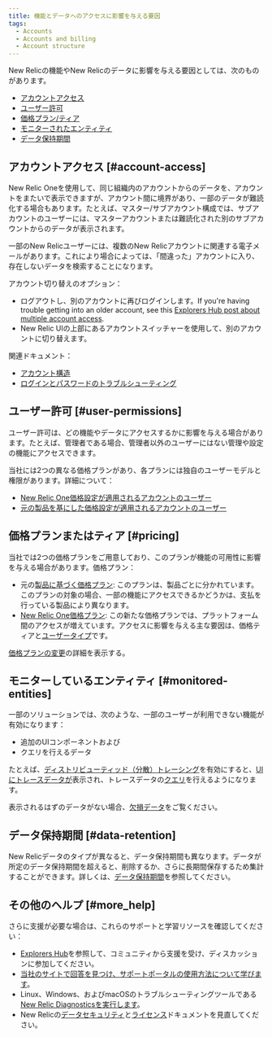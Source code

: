 ```yaml
---
title: 機能とデータへのアクセスに影響を与える要因
tags:
  - Accounts
  - Accounts and billing
  - Account structure
---
```


New Relicの機能やNew Relicのデータに影響を与える要因としては、次のものがあります。

* [アカウントアクセス](#account-access)
* [ユーザー許可](#user-permissions)
* [価格プラン/ティア](#pricing)
* [モニターされたエンティティ](#monitored-entities)
* [データ保持期間](#data-retention)

## アカウントアクセス [#account-access]

New Relic Oneを使用して、同じ組織内のアカウントからのデータを、アカウントをまたいで表示できますが、アカウント間に境界があり、一部のデータが難読化する場合もあります。たとえば、マスター/サブアカウント構成では、サブアカウントのユーザーには、マスターアカウントまたは難読化された別のサブアカウントからのデータが表示されます。

一部のNew Relicユーザーには、複数のNew Relicアカウントに関連する電子メールがあります。これにより場合によっては、「間違った」アカウントに入り、存在しないデータを検索することになります。

アカウント切り替えのオプション：

* ログアウトし、別のアカウントに再びログインします。If you're having trouble getting into an older account, see this [Explorers Hub post about multiple account access](https://discuss.newrelic.com/t/relic-solution-so-youve-created-a-new-account-and-cant-seem-to-access-your-old-account/113122).
* New Relic UIの上部にあるアカウントスイッチャーを使用して、別のアカウントに切り替えます。

関連ドキュメント：

* [アカウント構造](/docs/accounts/accounts-billing/new-relic-one-pricing-users/account-user-structure)
* [ログインとパスワードのトラブルシューティング](/docs/accounts/install-new-relic/account-setup/troubleshoot-password-email-address-login-problems)

## ユーザー許可 [#user-permissions]

ユーザー許可は、どの機能やデータにアクセスするかに影響を与える場合があります。たとえば、管理者である場合、管理者以外のユーザーにはない管理や設定の機能にアクセスできます。

当社には2つの異なる価格プランがあり、各プランには独自のユーザーモデルと権限があります。詳細について：

* [New Relic One価格設定が適用されるアカウントのユーザー](/docs/users-roles)
* [元の製品を基にした価格設定が適用されるアカウントのユーザー](/docs/accounts/original-accounts-billing/users-roles/users-original-user-model)

## 価格プランまたはティア [#pricing]

当社では2つの価格プランをご用意しており、このプランが機能の可用性に影響を与える場合があります。価格プラン：

* 元の[製品に基づく価格プラン](/docs/accounts/original-accounts-billing/product-pricing/product-based-pricing): このプランは、製品ごとに分かれています。このプランの対象の場合、一部の機能にアクセスできるかどうかは、支払を行っている製品により異なります。
* [New Relic One価格プラン](/docs/new-relic-one-pricing-billing): この新たな価格プランでは、プラットフォーム間のアクセスが増えています。アクセスに影響を与える主な要因は、価格ティアと[ユーザータイプ](/docs/users-roles#user-type)です。

[価格プランの変更](/docs/transition-guide-our-new-pricing-plan-user-model)の詳細を表示する。

## モニターしているエンティティ [#monitored-entities]

一部のソリューションでは、次のような、一部のユーザーが利用できない機能が有効になります：

* 追加のUIコンポーネントおよび
* クエリを行えるデータ

たとえば、[ディストリビューティッド（分散）トレーシング](/docs/understand-dependencies/distributed-tracing/get-started/introduction-distributed-tracing)を有効にすると、[UIにトレースデータが](/docs/understand-dependencies/distributed-tracing/ui-data/understand-use-distributed-trace-ui)表示され、トレースデータの[クエリ](/docs/using-new-relic/data/understand-data/query-new-relic-data)を行えるようになります。

表示されるはずのデータがない場合、[欠損データ](/docs/using-new-relic/cross-product-functions/troubleshooting/not-seeing-data)をご覧ください。

## データ保持期間 [#data-retention]

New Relicデータのタイプが異なると、データ保持期間も異なります。データが所定のデータ保持期間を超えると、削除するか、さらに長期間保存するため集計することができます。詳しくは、[データ保持期間](/docs/manage-stored-data)を参照してください。

## その他のヘルプ [#more_help]

さらに支援が必要な場合は、これらのサポートと学習リソースを確認してください：

* [Explorers Hub](https://discuss.newrelic.com/)を参照して、コミュニティから支援を受け、ディスカッションに参加してください。
* [当社のサイトで回答を見つけ、サポートポータルの使用方法について学びます](/docs/using-new-relic/welcome-new-relic/get-started/find-help-use-support-portal)。
* Linux、Windows、およびmacOSのトラブルシューティングツールである[New Relic Diagnosticsを実行します](/docs/using-new-relic/cross-product-functions/troubleshooting/new-relic-diagnostics)。
* New Relicの[データセキュリティ](/docs/security)と[ライセンス](/docs/licenses)ドキュメントを見直してください。
